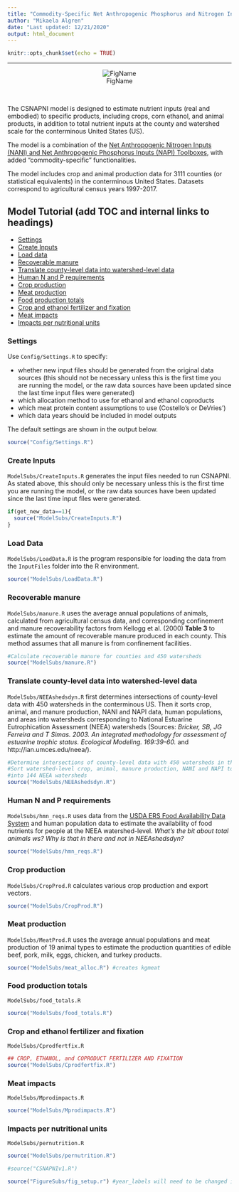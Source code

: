 ```yaml
---
title: "Commodity-Specific Net Anthropogenic Phosphorus and Nitrogen Inputs (CSNAPNI)"
author: "Mikaela Algren"
date: "Last updated: 12/21/2020"
output: html_document
---
```


```r
knitr::opts_chunk$set(echo = TRUE)
```
***
<center>
![FigName](CSNAPNI_fig.png)
</center>
<br>

The CSNAPNI model is designed to estimate nutrient inputs (real and embodied) to specific products, including crops, corn ethanol, and animal products, in addition to total nutrient inputs at the county and watershed scale for the conterminous United States (US). 

The model is a combination of the [Net Anthropogenic Nitrogen Inputs (NANI) and Net Anthropogenic Phosphorus Inputs (NAPI) Toolboxes](http://www.eeb.cornell.edu/biogeo/nanc/nani/nani.htm), with added "commodity-specific" functionalities.

The model includes crop and animal production data for 3111 counties (or statistical equivalents) in the conterminous United States. Datasets correspond to agricultural census years 1997-2017.

## Model Tutorial (add TOC and internal links to headings)

* [Settings](#settings)
* [Create Inputs](#createinputs)
* [Load data](#load)
* [Recoverable manure](#manure)
* [Translate county-level data into watershed-level data](#cnty-ws)
* [Human N and P requirements](#hmnNP)
* [Crop production](#cropprod)
* [Meat production](#meatprod)
* [Food production totals](#foodprod)
* [Crop and ethanol fertilizer and fixation](#Cfertfix)
* [Meat impacts](#Mimpacts)
* [Impacts per nutritional units](#pernutrition)

### Settings {#settings}
Use `Config/Settings.R` to specify:

* whether new input files should be generated from the original data sources (this should not be necessary unless this is the first time you are running the model, or the raw data sources have been updated since the last time input files were generated)
* which allocation method to use for ethanol and ethanol coproducts
* which meat protein content assumptions to use (Costello's or DeVries')
* which data years should be included in model outputs

The default settings are shown in the output below.
```r
source("Config/Settings.R")
```

### Create Inputs {#createinputs}
`ModelSubs/CreateInputs.R` generates the input files needed to run CSNAPNI. As stated above, this should only be necessary unless this is the first time you are running the model, or the raw data sources have been updated since the last time input files were generated.
```r
if(get_new_data==1){
  source("ModelSubs/CreateInputs.R")
}
```

### Load Data {#load}
`ModelSubs/LoadData.R` is the program responsible for loading the data from the `InputFiles` folder into the R environment.
```r
source("ModelSubs/LoadData.R")
```

### Recoverable manure {#manure}
`ModelSubs/manure.R` uses the average annual populations of animals, calculated from agricultural census data, and corresponding confinement and manure recoverability factors from Kellogg et al. (2000) **Table 3** to estimate the amount of recoverable manure produced in each county. This method assumes that all manure is from confinement facilities.
```r
#Calculate recoverable manure for counties and 450 watersheds
source("ModelSubs/manure.R")
```

### Translate county-level data into watershed-level data {#cnty-ws}
`ModelSubs/NEEAshedsdyn.R` first determines intersections of county-level data with 450 watersheds in the conterminous US. Then it sorts crop, animal, and manure production, NANI and NAPI data, human populations, and areas into watersheds corresponding to National Estuarine Eutrophication Assessment (NEEA) watersheds (Sources: *Bricker, SB, JG Ferreira and T Simas. 2003. An integrated methodology for assessment of estuarine trophic status. Ecological Modeling. 169:39-60.* and http://ian.umces.edu/neea/).
```r
#Determine intersections of county-level data with 450 watersheds in the conterminous US
#Sort watershed-level crop, animal, manure production, NANI and NAPI toolbox, human population, and area datasets 
#into 144 NEEA watersheds
source("ModelSubs/NEEAshedsdyn.R")
```

### Human N and P requirements {#hmnNP}
`ModelSubs/hmn_reqs.R` uses data from the [USDA ERS Food Availability Data System](https://www.ers.usda.gov/data-products/food-availability-per-capita-data-system/) and human population data to estimate the availability of food nutrients for people at the NEEA watershed-level.
  *What's the bit about total animals ws? Why is that in there and not in NEEAshedsdyn?*
```r
source("ModelSubs/hmn_reqs.R")
```

### Crop production {#cropprod}
`ModelSubs/CropProd.R` calculates various crop production and export vectors.
```r
source("ModelSubs/CropProd.R")
```

### Meat production {#meatprod}
`ModelSubs/MeatProd.R` uses the average annual populations and meat production of 19 animal types to estimate the production quantities of edible beef, pork, milk, eggs, chicken, and turkey products. 
```r
source("ModelSubs/meat_alloc.R") #creates kgmeat
```

### Food production totals {#foodprod}
`ModelSubs/food_totals.R` 
```r
source("ModelSubs/food_totals.R")
```

### Crop and ethanol fertilizer and fixation {#Cfertfix}
`ModelSubs/Cprodfertfix.R` 
```r
## CROP, ETHANOL, and COPRODUCT FERTILIZER AND FIXATION
source("ModelSubs/Cprodfertfix.R")
```

### Meat impacts {#Mimpacts}
`ModelSubs/Mprodimpacts.R`
```r
source("ModelSubs/Mprodimpacts.R")
```

### Impacts per nutritional units {#pernutrition}
`ModelSubs/pernutrition.R`
```r
source("ModelSubs/pernutrition.R")
```






```r
#source("CSNAPNIv1.R")
```


```r
source("FigureSubs/fig_setup.r") #year_labels will need to be changed if there is a change in the years offered
```

<!-- ## Results -->
<!-- ### 1. NANI -->
<!-- ```{r NANItotals_plot,echo=FALSE,fig.width=15,fig.height=8,fig.cap="\\label{fig:Rn`}***Figure 1.1: Net Anthropogenic Nitrogen Input (NANI) totals for the US.** Results shown are from the commodity-specific NANI (CSNANI) (a) and the Visual Basic NANI Toolbox (b). One of the clearest differences between the two models is fertilizer for food input estimations. CSNANI estimates these using crop-specific national average fertilizer application rates for 16 commodity food crops, and the VB NANI uses USGS fertilizer sales data.*"} -->
<!-- positives1 <- negatives1 <- NANIBtot_US -->
<!-- positives1[positives1<0] <- 0 -->
<!-- negatives1[negatives1>0] <- 0 -->
<!-- positives2 <- negatives2 <- NANIorigtot_US -->
<!-- positives2[positives2<0] <- 0 -->
<!-- negatives2[negatives2>0] <- 0 -->
<!-- myrange <- c(min(c(colSums(negatives1),colSums(negatives2)))-1,max(c(colSums(positives1),colSums(positives2)))+1) -->

<!-- par(mai=c(1, 3.6, 1, 0.4), xpd=TRUE, mfrow=c(1,2)) -->
<!-- barplot(positives1, -->
<!--         main="a) CSNANI",  -->
<!--         ylab="N (10^9 kg)",  -->
<!--         col=NANI_colors, -->
<!--         axes=FALSE, -->
<!--         names.arg = year_labels, -->
<!--         cex.lab=1.5, cex.axis=1.5, cex.main=1.5, -->
<!--         ylim=myrange, bty='L', width = 1, space = 0.5) -->
<!-- barplot(negatives1,add=TRUE,ylim=rev(myrange),col=NANI_colors, width = 1, space = 0.5) -->
<!-- axis(2) -->
<!-- box() -->
<!-- legend("topright", inset=c(1.3,0), legend=c("atmospheric deposition","biological fixation","fertilizer for food","net food and feed imports","non-ag fertilizer","non-food fertilizer"), fill=NANI_colors) -->

<!-- par(mai=c(1, 1, 1, 3), xpd=TRUE) -->
<!-- myrange <- c(min(c(colSums(negatives1),colSums(negatives2)))-1,max(c(colSums(positives1),colSums(positives2)))+1) -->
<!-- barplot(positives2, -->
<!--         main="b) VB NANI Toolbox",  -->
<!--         ylab="N (10^9 kg)",  -->
<!--         col=NANI_colors, -->
<!--         axes=FALSE, -->
<!--         names.arg = year_labels, -->
<!--         cex.lab=1.5, cex.axis=1.5, cex.main=1.5, -->
<!--         ylim=myrange, bty='L', width = 1, space = 0.5) -->
<!-- barplot(negatives2,add=TRUE,ylim=rev(myrange),col=NANI_colors, width = 1, space = 0.5) -->
<!-- axis(2) -->
<!-- box() -->
<!-- ``` -->
<!-- <br> -->
<!-- <br> -->
<!-- <br> -->
<!-- ```{r NANI_wsspec_plot,echo=FALSE,fig.width=11,fig.height=8,fig.cap="\\label{fig:Rn`}***Figure 1.2: Watershed specific NANI totals** Using new NANI.*"} -->
<!-- for(n in 1:nyrs){ -->
<!--   NANI_wsspec[,n] = colSums(NANIBtot[ws,,n])/(10^9) -->
<!-- } -->
<!-- positives <- negatives <- NANI_wsspec -->
<!-- positives[positives<0] <- 0 -->
<!-- negatives[negatives>0] <- 0 -->
<!-- myrange <- c(min(colSums(negatives))-1,max(colSums(positives))+1) -->
<!-- par(mai=c(1, 1, 1, 4), xpd=TRUE) -->
<!-- barplot(positives, -->
<!--       main="NANI for selected watersheds",  -->
<!--       ylab="N (10^9 kg)",  -->
<!--       col=NANI_colors, -->
<!--       axes=FALSE, -->
<!--       names.arg = year_labels, -->
<!--       cex.lab=1.5, cex.axis=1.5, cex.main=1.5, -->
<!--       ylim=myrange, bty='L', width = 1, space = 0.5) -->
<!-- barplot(negatives,add=TRUE,ylim=rev(myrange),col=NANI_colors, width = 1, space = 0.5) -->
<!-- axis(2) -->
<!-- box() -->
<!-- legend("topright", inset=c(-0.42,0), legend=c("atmospheric deposition","biological fixation","agricultural fertilizer","net food and feed imports","domestic fertilizer","non-food fertilizer"), fill=NANI_colors) -->
<!-- ``` -->
<!-- <br> -->
<!-- <br> -->
<!-- <br> -->
<!-- ```{r fertandfixN_plot,echo=FALSE,fig.width=15,fig.height=8,fig.cap="\\label{fig:Rn`}***Figure 1.3: Total commodity-disaggregated fertilizer (a) and fixation (b) inputs for selected watersheds.***"} -->
<!-- par(mai=c(1, 3.6, 1, 0.4), xpd=TRUE,mfrow=c(1,2)) -->
<!-- barplot(t(total_commoddisag_fertN), -->
<!--         main="a) fertilizer N",  -->
<!--         ylab="N (10^9 kg)",  -->
<!--         col=crop_colors, -->
<!--         axes=FALSE, -->
<!--         names.arg = year_labels, -->
<!--         cex.lab=1.5, cex.axis=2, cex.main=2, cex.names = 1, -->
<!--         ylim=c(0,9), bty='L', width = 1, space = 0.5) -->
<!-- axis(2,cex.axis=1.5) -->
<!-- box() -->
<!-- legend("topright", inset=c(1.4,0), legend=c(crop_labels,"ethanol"),  fill=crop_colors) -->

<!-- par(mai=c(1, 1, 1, 3), xpd=TRUE) -->
<!-- barplot(total_commoddisag_fixN, -->
<!--         main="b) fixation N",  -->
<!--         ylab="N (10^9 kg)",  -->
<!--         col=crop_colors, -->
<!--         axes=FALSE, -->
<!--         names.arg = year_labels, -->
<!--         cex.lab=1.5, cex.axis=2, cex.main=2, cex.names = 1, -->
<!--         ylim=c(0,9), bty='L', width = 1, space = 0.5) -->
<!-- axis(2,cex.axis=1.5) -->
<!-- box() -->
<!-- ``` -->
<!-- <br> -->
<!-- <br> -->
<!-- <br> -->
<!-- ```{r etohNperL_plot,echo=FALSE,fig.width=11,fig.height=8,fig.cap="\\label{fig:Rn`}***Figure 1.4: Fertilizer N inputs per liter of ethanol fuel from 1987-2012.** This estimate excludes N inputs allocated to ethanol coproducts. Decreasing N inputs per liter from 1997-2007 are driven by improved corn to ethanol conversion efficiency and reduced N inputs per mass of corn. The increase in 2012 resulted from drought conditions and reduced corn yield.*"} -->
<!-- par(mai=c(1, 1, 1, 1), xpd=TRUE) -->
<!-- barplot(unitfertNetoh*10^3, -->
<!--         main="Fertilizer N inputs per liter of ethanol fuel",  -->
<!--         ylab="g N / L ethanol",  -->
<!--         col=crop_colors[20], -->
<!--         axes=FALSE, -->
<!--         names.arg = year_labels, -->
<!--         cex.lab=1.5, cex.axis=1.5, cex.main=1.5, -->
<!--         ylim=c(0,40), bty='L', width = 1, space = 0.5) -->
<!-- axis(2) -->
<!-- box() -->
<!-- ``` -->
<!-- ```{r echo=FALSE, results = 'asis'} -->
<!-- library(knitr) -->
<!-- unitfertNetoh_df = data.frame(unitfertNetoh*10^3) -->
<!-- rownames(unitfertNetoh_df) = year_labels -->
<!-- kable(unitfertNetoh_df, caption = "Figure 1.4: Fertilizer N inputs per liter of ethanol fuel from 1987-2012. This estimate excludes N inputs allocated to ethanol coproducts. Decreasing N inputs per liter from 1997-2007 are driven by improved corn to ethanol conversion efficiency and reduced N inputs per mass of corn. The increase in 2012 resulted from drought conditions and reduced corn yield.") -->
<!-- ``` -->
<!-- <br> -->
<!-- <br> -->
<!-- <br> -->
<!-- ```{r meatNperprot_plot,echo=FALSE,fig.width=20,fig.height=15,fig.cap="\\label{fig:Rn`}**Figure 1.5: Fertilizer and Fixation N inputs to animal feeds per kg protein in animal food products from 1997-2012.** Other grains are CGF, CGM, wheat, barley, sorghum, and rye. CGF, CGM, and DGS stand for corn gluten feed, corn gluten meal, and distiller’s grains and solubles, respectively."} -->
<!-- year_range = 1:5 -->
<!-- par(mai=c(0.5, 4, 0.5, 0.25), xpd=TRUE, mfrow=c(3,2)) -->
<!-- meat_type=1 #beef -->
<!-- major_feeds_for_beef=c(10:11,13:14,12,1:2,19) #reordered to keep grains and forage together -->
<!-- minor_feeds_for_beef=c(3:9,15:18) -->
<!-- Nimpacts_major_feeds=fertNperMprot[meat_type,major_feeds_for_beef,year_range]+fixNperMprot[meat_type,major_feeds_for_beef,year_range] -->
<!-- Nimpacts_minor_feeds=colSums(fertNperMprot[meat_type,minor_feeds_for_beef,year_range])+colSums(fixNperMprot[meat_type,minor_feeds_for_beef,year_range]) #this combines the minor feeds into a single category -->
<!-- barplot(rbind(Nimpacts_major_feeds,Nimpacts_minor_feeds), #N requirements of meat products over time -->
<!--         main="a) beef",  -->
<!--         ylab="kg N input / kg protein",  -->
<!--         col=c(crop_colors[major_feeds_for_beef],"white"), -->
<!--         axes=FALSE, -->
<!--         names.arg = year_labels, -->
<!--         cex.lab=2, cex.axis=3, cex.main=3, cex.names = 2, -->
<!--         ylim=c(0,1.8), bty='L', width = 1, space = 0.5) -->
<!-- axis(2,cex.axis=1.5) -->
<!-- box() -->
<!-- legend(cex=2.1,"topright", inset=c(1.18,0), legend=c(crop_labels[major_feeds_for_beef],"other grains"),  fill=c(crop_colors[major_feeds_for_beef],"white")) -->
<!-- #Other grains = CGF, CGM, Wheat, Barley, Sorghum, Rye -->

<!-- par(mai=c(0.5, 0.75, 0.5, 3.6)) -->
<!-- meat_type=3 #pork -->
<!-- major_feeds_for_beef=c(10:11,13:14,12,1:2,19) #reordered to keep grains and forage together -->
<!-- minor_feeds_for_beef=c(3:9,15:18) -->
<!-- Nimpacts_major_feeds=fertNperMprot[meat_type,major_feeds_for_beef,year_range]+fixNperMprot[meat_type,major_feeds_for_beef,year_range] -->
<!-- Nimpacts_minor_feeds=colSums(fertNperMprot[meat_type,minor_feeds_for_beef,year_range])+colSums(fixNperMprot[meat_type,minor_feeds_for_beef,year_range]) #this combines the minor feeds into a single category -->
<!-- barplot(rbind(Nimpacts_major_feeds,Nimpacts_minor_feeds), #N requirements of meat products over time -->
<!--         main="b) pork",  -->
<!--         ylab="kg N input / kg protein",  -->
<!--         col=c(crop_colors[major_feeds_for_beef],"white"), -->
<!--         axes=FALSE, -->
<!--         names.arg = year_labels, -->
<!--         cex.lab=2, cex.axis=3, cex.main=3, cex.names = 2, -->
<!--         ylim=c(0,1.8), bty='L', width = 1, space = 0.5) -->
<!-- axis(2,cex.axis=1.5) -->
<!-- box() -->

<!-- par(mai=c(0.5, 4, 0.5, 0.25)) -->
<!-- meat_type=2 #milk -->
<!-- major_feeds_for_beef=c(10:11,13:14,12,1:2,19) #reordered to keep grains and forage together -->
<!-- minor_feeds_for_beef=c(3:9,15:18) -->
<!-- Nimpacts_major_feeds=fertNperMprot[meat_type,major_feeds_for_beef,year_range]+fixNperMprot[meat_type,major_feeds_for_beef,year_range] -->
<!-- Nimpacts_minor_feeds=colSums(fertNperMprot[meat_type,minor_feeds_for_beef,year_range])+colSums(fixNperMprot[meat_type,minor_feeds_for_beef,year_range]) #this combines the minor feeds into a single category -->
<!-- barplot(rbind(Nimpacts_major_feeds,Nimpacts_minor_feeds), #N requirements of meat products over time -->
<!--         main="c) milk",  -->
<!--         ylab="kg N input / kg protein",  -->
<!--         col=c(crop_colors[major_feeds_for_beef],"white"), -->
<!--         axes=FALSE, -->
<!--         names.arg = year_labels, -->
<!--         cex.lab=2, cex.axis=3, cex.main=3, cex.names = 2, -->
<!--         ylim=c(0,1.8), bty='L', width = 1, space = 0.5) -->
<!-- axis(2,cex.axis=1.5) -->
<!-- box() -->

<!-- par(mai=c(0.5, 0.75, 0.5, 3.6)) -->
<!-- meat_type=6 #eggs -->
<!-- major_feeds_for_beef=c(10:11,13:14,12,1:2,19) #reordered to keep grains and forage together -->
<!-- minor_feeds_for_beef=c(3:9,15:18) -->
<!-- Nimpacts_major_feeds=fertNperMprot[meat_type,major_feeds_for_beef,year_range]+fixNperMprot[meat_type,major_feeds_for_beef,year_range] -->
<!-- Nimpacts_minor_feeds=colSums(fertNperMprot[meat_type,minor_feeds_for_beef,year_range])+colSums(fixNperMprot[meat_type,minor_feeds_for_beef,year_range]) #this combines the minor feeds into a single category -->
<!-- barplot(rbind(Nimpacts_major_feeds,Nimpacts_minor_feeds), #N requirements of meat products over time -->
<!--         main="d) eggs",  -->
<!--         ylab="kg N input / kg protein",  -->
<!--         col=c(crop_colors[major_feeds_for_beef],"white"), -->
<!--         axes=FALSE, -->
<!--         names.arg = year_labels, -->
<!--         cex.lab=2, cex.axis=3, cex.main=3, cex.names = 2, -->
<!--         ylim=c(0,1.8), bty='L', width = 1, space = 0.5) -->
<!-- axis(2,cex.axis=1.5) -->
<!-- box() -->

<!-- par(mai=c(0.5, 4, 0.5, 0.25)) -->
<!-- meat_type=7 #chicken -->
<!-- major_feeds_for_beef=c(10:11,13:14,12,1:2,19) #reordered to keep grains and forage together -->
<!-- minor_feeds_for_beef=c(3:9,15:18) -->
<!-- Nimpacts_major_feeds=fertNperMprot[meat_type,major_feeds_for_beef,year_range]+fixNperMprot[meat_type,major_feeds_for_beef,year_range] -->
<!-- Nimpacts_minor_feeds=colSums(fertNperMprot[meat_type,minor_feeds_for_beef,year_range])+colSums(fixNperMprot[meat_type,minor_feeds_for_beef,year_range]) #this combines the minor feeds into a single category -->
<!-- barplot(rbind(Nimpacts_major_feeds,Nimpacts_minor_feeds), #N requirements of meat products over time -->
<!--         main="e) chicken",  -->
<!--         ylab="kg N input / kg protein",  -->
<!--         col=c(crop_colors[major_feeds_for_beef],"white"), -->
<!--         axes=FALSE, -->
<!--         names.arg = year_labels, -->
<!--         cex.lab=2, cex.axis=3, cex.main=3, cex.names = 2, -->
<!--         ylim=c(0,1.8), bty='L', width = 1, space = 0.5) -->
<!-- axis(2,cex.axis=1.5) -->
<!-- box() -->

<!-- par(mai=c(0.5, 0.75, 0.5, 3.6)) -->
<!-- meat_type=8 #turkey -->
<!-- major_feeds_for_beef=c(10:11,13:14,12,1:2,19) #reordered to keep grains and forage together -->
<!-- minor_feeds_for_beef=c(3:9,15:18) -->
<!-- Nimpacts_major_feeds=fertNperMprot[meat_type,major_feeds_for_beef,year_range]+fixNperMprot[meat_type,major_feeds_for_beef,year_range] -->
<!-- Nimpacts_minor_feeds=colSums(fertNperMprot[meat_type,minor_feeds_for_beef,year_range])+colSums(fixNperMprot[meat_type,minor_feeds_for_beef,year_range]) #this combines the minor feeds into a single category -->
<!-- barplot(rbind(Nimpacts_major_feeds,Nimpacts_minor_feeds), #N requirements of meat products over time -->
<!--         main="f) turkey",  -->
<!--         ylab="kg N input / kg protein",  -->
<!--         col=c(crop_colors[major_feeds_for_beef],"white"), -->
<!--         axes=FALSE, -->
<!--         names.arg = year_labels, -->
<!--         cex.lab=2, cex.axis=3, cex.main=3, cex.names = 2, -->
<!--         ylim=c(0,1.8), bty='L', width = 1, space = 0.5) -->
<!-- axis(2,cex.axis=1.5) -->
<!-- box() -->
<!-- ``` -->
<!-- <br> -->
<!-- <br> -->
<!-- <br> -->

<!-- ### 2. NAPI -->
<!-- ```{r NAPItotals_plot,echo=FALSE,fig.width=15,fig.height=8,fig.cap="\\label{fig:Rn`}***Figure 2.1: Net Anthropogenic Phosphorus Input (NAPI) totals for the US.** Results shown are from the commodity-specific NAPI (CSNAPI) (a) and the Visual Basic NAPI Toolbox (b). One of the clearest differences between the two models is fertilizer for food input estimations. CSNAPI estimates these using crop-specific national average fertilizer application rates for 16 commodity food crops, and the VB NAPI uses USGS fertilizer sales data.*"} -->
<!-- positives1 <- negatives1 <- NAPIBtot_US -->
<!-- positives1[positives1<0] <- 0 -->
<!-- negatives1[negatives1>0] <- 0 -->
<!-- positives2 <- negatives2 <- NAPIorigtot_US -->
<!-- positives2[positives2<0] <- 0 -->
<!-- negatives2[negatives2>0] <- 0 -->
<!-- myrange <- c(min(c(colSums(negatives1),colSums(negatives2))),max(c(colSums(positives1),colSums(positives2)))+0.5) -->

<!-- par(mai=c(1, 3.6, 1, 0.4), xpd=TRUE, mfrow=c(1,2)) -->
<!-- barplot(positives1, -->
<!--         main="a) CSNAPI",  -->
<!--         ylab="P (10^9 kg)",  -->
<!--         col=NAPI_colors, -->
<!--         axes=FALSE, -->
<!--         names.arg = year_labels, -->
<!--         cex.lab=1.5, cex.axis=1.5, cex.main=1.5, -->
<!--         ylim=myrange, bty='L', width = 1, space = 0.5) -->
<!-- barplot(negatives1,add=TRUE,ylim=rev(myrange),col=NAPI_colors, width = 1, space = 0.5) -->
<!-- axis(2) -->
<!-- box() -->
<!-- legend("topright", inset=c(1.3,0), legend=c("fertilizer for food","net food and feed imports","non-ag fertilizer","non-food fertilizer","detergent","animal diet supplements"),  fill=NAPI_colors) -->

<!-- par(mai=c(1, 1, 1, 3), xpd=TRUE) -->
<!-- barplot(positives2, -->
<!--         main="VB NAPI Toolbox",  -->
<!--         ylab="P (10^9 kg)",  -->
<!--         col=NAPI_colors, -->
<!--         axes=FALSE, -->
<!--         names.arg = year_labels, -->
<!--         cex.lab=1.5, cex.axis=1.5, cex.main=1.5, -->
<!--         ylim=myrange, bty='L', width = 1, space = 0.5) -->
<!-- barplot(negatives2,add=TRUE,ylim=rev(myrange),col=NAPI_colors, width = 1, space = 0.5) -->
<!-- axis(2) -->
<!-- box() -->
<!-- ``` -->
<!-- <br> -->
<!-- <br> -->
<!-- <br> -->
<!-- ```{r fertP_plot,echo=FALSE,fig.width=11,fig.height=8,fig.cap="\\label{fig:Rn`}***Figure 2.2: Total commodity-disagreggated fertilizer inputs for selected watersheds.***"} -->
<!-- par(mai=c(1, 1, 1, 4), xpd=TRUE) -->
<!-- barplot(t(total_commoddisag_fertP), -->
<!--         main="Fertilizer P: Total commodity-disaggregated inputs",  -->
<!--         ylab="P (10^9 kg)",  -->
<!--         col=crop_colors, -->
<!--         axes=FALSE, -->
<!--         names.arg = year_labels, -->
<!--         cex.lab=1.5, cex.axis=1.5, cex.main=1.5, -->
<!--         ylim=c(0,2), bty='L', width = 1, space = 0.5) -->
<!-- axis(2) -->
<!-- box() -->
<!-- legend("topright", inset=c(-0.37,0), legend=c(crop_labels,"Ethanol"),  fill=crop_colors) -->
<!-- ``` -->
<!-- <br> -->
<!-- <br> -->
<!-- <br> -->
<!-- ```{r etohPperL_plot,echo=FALSE,fig.width=11,fig.height=8,fig.cap="\\label{fig:Rn`}***Figure 2.3: Fertilizer P inputs per liter of ethanol fuel from 1987-2012.** This estimate excludes P inputs allocated to ethanol coproducts.*"} -->
<!-- par(mai=c(1, 1, 1, 1), xpd=TRUE) -->
<!-- barplot(unitfertPetoh*10^3, -->
<!--         main="Fertilizer P inputs per liter of ethanol fuel",  -->
<!--         ylab="g P / L ethanol",  -->
<!--         col=crop_colors[20], -->
<!--         axes=FALSE, -->
<!--         names.arg = year_labels, -->
<!--         cex.lab=1.5, cex.axis=1.5, cex.main=1.5, -->
<!--         ylim=c(0,7), bty='L', width = 1, space = 0.5) -->
<!-- axis(2) -->
<!-- box() -->
<!-- ``` -->
<!-- <br> -->
<!-- <br> -->
<!-- <br> -->
<!-- ```{r meatPperprot_plot,echo=FALSE,fig.width=20,fig.height=20,fig.cap="\\label{fig:Rn`}**Figure 2.4: Fertilizer and mineral P inputs to animal feeds per kg protein in animal food products from 1997-2012.** Other grains are CGF, CGM, wheat, barley, sorghum, and rye. CGF, CGM, and DGS stand for corn gluten feed, corn gluten meal, and distiller’s grains and solubles, respectively."} -->
<!-- y_max = 0.38 -->
<!-- P_supp_color = "#ADCCF6" #light blue -->
<!-- year_range = 1:5 -->
<!-- major_feeds_for_beef=c(10:11,13:14,12,1:2,19) #reordered to keep grains and forage together -->
<!-- minor_feeds_for_beef=c(3:9,15:18) -->

<!-- par(mai=c(0.5, 5, 0.5, 0.25), xpd=TRUE, mfrow=c(3,2)) -->
<!-- meat_type=1 #beef -->
<!-- Pimpacts_major_feeds=fertPperMprot[meat_type,major_feeds_for_beef,year_range] -->
<!-- Pimpacts_minor_feeds=colSums(fertPperMprot[meat_type,minor_feeds_for_beef,year_range]) #this combines the minor feeds into a single category -->
<!-- Psupp = Psupp_perprot[meat_type,year_range] -->
<!-- beefPinputstotal = colSums(rbind(Pimpacts_major_feeds,Pimpacts_minor_feeds,Psupp)) -->
<!-- barplot(rbind(Pimpacts_major_feeds,Pimpacts_minor_feeds,Psupp), #N requirements of meat products over time -->
<!--         main="a) beef",  -->
<!--         ylab="kg P input / kg protein",  -->
<!--         col=c(crop_colors[major_feeds_for_beef],"white",P_supp_color), -->
<!--         axes=FALSE, -->
<!--         names.arg = year_labels[year_range], -->
<!--         cex.lab=2, cex.axis=3, cex.main=3, cex.names = 2, -->
<!--         ylim=c(0,y_max), bty='L', width = 1, space = 0.5) -->
<!-- axis(2,cex.axis=1.5) -->
<!-- box() -->
<!-- legend(cex=2.1,"topright", inset=c(1.18,0), legend=c(crop_labels[major_feeds_for_beef], "other grains","diet supplements"),  fill=c(crop_colors[major_feeds_for_beef],"white",P_supp_color)) -->
<!-- #Other grains = CGF, CGM, Wheat, Barley, Sorghum, Rye -->

<!-- par(mai=c(0.5, 0.75, 0.5, 4.6)) -->
<!-- meat_type=3 #pork -->
<!-- Pimpacts_major_feeds=fertPperMprot[meat_type,major_feeds_for_beef,year_range] -->
<!-- Pimpacts_minor_feeds=colSums(fertPperMprot[meat_type,minor_feeds_for_beef,year_range]) #this combines the minor feeds into a single category -->
<!-- Psupp = Psupp_perprot[meat_type,year_range] -->
<!-- porkPinputstotal = colSums(rbind(Pimpacts_major_feeds,Pimpacts_minor_feeds,Psupp)) -->
<!-- barplot(rbind(Pimpacts_major_feeds,Pimpacts_minor_feeds,Psupp), #N requirements of meat products over time -->
<!--         main="b) pork",  -->
<!--         ylab="kg P input / kg protein",  -->
<!--         col=c(crop_colors[major_feeds_for_beef],"white",P_supp_color), -->
<!--         axes=FALSE, -->
<!--         names.arg = year_labels[year_range], -->
<!--         cex.lab=2, cex.axis=3, cex.main=3, cex.names = 2, -->
<!--         ylim=c(0,y_max), bty='L', width = 1, space = 0.5) -->
<!-- axis(2,cex.axis=1.5) -->
<!-- box() -->

<!-- par(mai=c(0.5, 5, 0.5, 0.25)) -->
<!-- meat_type=2 #milk -->
<!-- major_feeds_for_beef=c(10:11,13:14,12,1:2,19) #reordered to keep grains and forage together -->
<!-- minor_feeds_for_beef=c(3:9,15:18) -->
<!-- Pimpacts_major_feeds=fertPperMprot[meat_type,major_feeds_for_beef,year_range] -->
<!-- Pimpacts_minor_feeds=colSums(fertPperMprot[meat_type,minor_feeds_for_beef,year_range]) #this combines the minor feeds into a single category -->
<!-- Psupp = Psupp_perprot[meat_type,year_range] -->
<!-- milkPinputstotal = colSums(rbind(Pimpacts_major_feeds,Pimpacts_minor_feeds,Psupp)) -->
<!-- barplot(rbind(Pimpacts_major_feeds,Pimpacts_minor_feeds,Psupp), #N requirements of meat products over time -->
<!--         main="c) milk",  -->
<!--         ylab="kg P input / kg protein",  -->
<!--         col=c(crop_colors[major_feeds_for_beef],"white",P_supp_color), -->
<!--         axes=FALSE, -->
<!--         names.arg = year_labels[year_range], -->
<!--         cex.lab=2, cex.axis=3, cex.main=3, cex.names = 2, -->
<!--         ylim=c(0,y_max), bty='L', width = 1, space = 0.5) -->
<!-- axis(2,cex.axis=1.5) -->
<!-- box() -->

<!-- par(mai=c(0.5, 0.75, 0.5, 4.6)) -->
<!-- meat_type=6 #eggs -->
<!-- major_feeds_for_beef=c(10:11,13:14,12,1:2,19) #reordered to keep grains and forage together -->
<!-- minor_feeds_for_beef=c(3:9,15:18) -->
<!-- Pimpacts_major_feeds=fertPperMprot[meat_type,major_feeds_for_beef,year_range] -->
<!-- Pimpacts_minor_feeds=colSums(fertPperMprot[meat_type,minor_feeds_for_beef,year_range]) #this combines the minor feeds into a single category -->
<!-- Psupp = Psupp_perprot[meat_type,year_range] -->
<!-- eggsPinputstotal = colSums(rbind(Pimpacts_major_feeds,Pimpacts_minor_feeds,Psupp)) -->
<!-- barplot(rbind(Pimpacts_major_feeds,Pimpacts_minor_feeds,Psupp), #N requirements of meat products over time -->
<!--         main="d) eggs",  -->
<!--         ylab="kg P input / kg protein",  -->
<!--         col=c(crop_colors[major_feeds_for_beef],"white",P_supp_color), -->
<!--         axes=FALSE, -->
<!--         names.arg = year_labels[year_range], -->
<!--         cex.lab=2, cex.axis=3, cex.main=3, cex.names = 2, -->
<!--         ylim=c(0,y_max), bty='L', width = 1, space = 0.5) -->
<!-- axis(2,cex.axis=1.5) -->
<!-- box() -->

<!-- par(mai=c(0.5, 5, 0.5, 0.25)) -->
<!-- meat_type=7 #chicken -->
<!-- major_feeds_for_beef=c(10:11,13:14,12,1:2,19) #reordered to keep grains and forage together -->
<!-- minor_feeds_for_beef=c(3:9,15:18) -->
<!-- Pimpacts_major_feeds=fertPperMprot[meat_type,major_feeds_for_beef,year_range] -->
<!-- Pimpacts_minor_feeds=colSums(fertPperMprot[meat_type,minor_feeds_for_beef,year_range]) #this combines the minor feeds into a single category -->
<!-- Psupp = Psupp_perprot[meat_type,year_range] -->
<!-- chickenPinputstotal = colSums(rbind(Pimpacts_major_feeds,Pimpacts_minor_feeds,Psupp)) -->
<!-- barplot(rbind(Pimpacts_major_feeds,Pimpacts_minor_feeds,Psupp), #N requirements of meat products over time -->
<!--         main="e) chicken",  -->
<!--         ylab="kg P input / kg protein",  -->
<!--         col=c(crop_colors[major_feeds_for_beef],"white",P_supp_color), -->
<!--         axes=FALSE, -->
<!--         names.arg = year_labels[year_range], -->
<!--         cex.lab=2, cex.axis=3, cex.main=3, cex.names = 2, -->
<!--         ylim=c(0,y_max), bty='L', width = 1, space = 0.5) -->
<!-- axis(2,cex.axis=1.5) -->
<!-- box() -->

<!-- par(mai=c(0.5, 0.75, 0.5, 4.6)) -->
<!-- meat_type=8 #turkey -->
<!-- major_feeds_for_beef=c(10:11,13:14,12,1:2,19) #reordered to keep grains and forage together -->
<!-- minor_feeds_for_beef=c(3:9,15:18) -->
<!-- Pimpacts_major_feeds=fertPperMprot[meat_type,major_feeds_for_beef,year_range] -->
<!-- Pimpacts_minor_feeds=colSums(fertPperMprot[meat_type,minor_feeds_for_beef,year_range]) #this combines the minor feeds into a single category -->
<!-- Psupp = Psupp_perprot[meat_type,year_range] -->
<!-- turkeyPinputstotal = colSums(rbind(Pimpacts_major_feeds,Pimpacts_minor_feeds,Psupp)) -->
<!-- barplot(rbind(Pimpacts_major_feeds,Pimpacts_minor_feeds,Psupp), #N requirements of meat products over time -->
<!--         main="f) turkey",  -->
<!--         ylab="kg P input / kg protein",  -->
<!--         col=c(crop_colors[major_feeds_for_beef],"white",P_supp_color), -->
<!--         axes=FALSE, -->
<!--         names.arg = year_labels[year_range], -->
<!--         cex.lab=2, cex.axis=3, cex.main=3, cex.names = 2, -->
<!--         ylim=c(0,y_max), bty='L', width = 1, space = 0.5) -->
<!-- axis(2,cex.axis=1.5) -->
<!-- box() -->
<!-- ``` -->

<!-- ```{r meatPperkcal_plot,echo=FALSE,fig.width=20,fig.height=20,fig.cap="\\label{fig:Rn`}**Figure 2.4: Fertilizer and mineral P inputs to animal feeds per kcal in animal food products from 1997-2012.** Other grains are CGF, CGM, wheat, barley, sorghum, and rye. CGF, CGM, and DGS stand for corn gluten feed, corn gluten meal, and distiller’s grains and solubles, respectively."} -->
<!-- y_max = .028 -->
<!-- P_supp_color = "#ADCCF6" #light blue -->
<!-- year_range = 1:5 -->
<!-- major_feeds_for_beef=c(10:11,13:14,12,1:2,19) #reordered to keep grains and forage together -->
<!-- minor_feeds_for_beef=c(3:9,15:18) -->

<!-- par(mai=c(0.5, 5, 0.5, 0.25), xpd=TRUE, mfrow=c(3,2)) -->
<!-- meat_type=1 #beef -->
<!-- Pimpacts_major_feeds=fertPperMkcal[meat_type,major_feeds_for_beef,year_range] -->
<!-- Pimpacts_minor_feeds=colSums(fertPperMkcal[meat_type,minor_feeds_for_beef,year_range]) #this combines the minor feeds into a single category -->
<!-- Psupp = Psupp_perkcal[meat_type,year_range] -->
<!-- beefPinputstotal = colSums(rbind(Pimpacts_major_feeds,Pimpacts_minor_feeds,Psupp)) -->
<!-- barplot(rbind(Pimpacts_major_feeds,Pimpacts_minor_feeds,Psupp)*10^3, -->
<!--         main="a) beef",  -->
<!--         ylab="g P input / kcal",  -->
<!--         col=c(crop_colors[major_feeds_for_beef],"white",P_supp_color), -->
<!--         axes=FALSE, -->
<!--         names.arg = year_labels[year_range], -->
<!--         cex.lab=2, cex.axis=3, cex.main=3, cex.names = 2, -->
<!--         ylim=c(0,y_max), bty='L', width = 1, space = 0.5) -->
<!-- axis(2,cex.axis=1.5) -->
<!-- box() -->
<!-- legend(cex=2.1,"topright", inset=c(1.18,0), legend=c(crop_labels[major_feeds_for_beef], "other grains","diet supplements"),  fill=c(crop_colors[major_feeds_for_beef],"white",P_supp_color)) -->
<!-- #Other grains = CGF, CGM, Wheat, Barley, Sorghum, Rye -->

<!-- par(mai=c(0.5, 0.75, 0.5, 4.6)) -->
<!-- meat_type=3 #pork -->
<!-- Pimpacts_major_feeds=fertPperMkcal[meat_type,major_feeds_for_beef,year_range] -->
<!-- Pimpacts_minor_feeds=colSums(fertPperMkcal[meat_type,minor_feeds_for_beef,year_range]) #this combines the minor feeds into a single category -->
<!-- Psupp = Psupp_perkcal[meat_type,year_range] -->
<!-- porkPinputstotal = colSums(rbind(Pimpacts_major_feeds,Pimpacts_minor_feeds,Psupp)) -->
<!-- barplot(rbind(Pimpacts_major_feeds,Pimpacts_minor_feeds,Psupp)*10^3, -->
<!--         main="b) pork",  -->
<!--         ylab="g P input / kcal",  -->
<!--         col=c(crop_colors[major_feeds_for_beef],"white",P_supp_color), -->
<!--         axes=FALSE, -->
<!--         names.arg = year_labels[year_range], -->
<!--         cex.lab=2, cex.axis=3, cex.main=3, cex.names = 2, -->
<!--         ylim=c(0,y_max), bty='L', width = 1, space = 0.5) -->
<!-- axis(2,cex.axis=1.5) -->
<!-- box() -->

<!-- par(mai=c(0.5, 5, 0.5, 0.25)) -->
<!-- meat_type=2 #milk -->
<!-- Pimpacts_major_feeds=fertPperMkcal[meat_type,major_feeds_for_beef,year_range] -->
<!-- Pimpacts_minor_feeds=colSums(fertPperMkcal[meat_type,minor_feeds_for_beef,year_range]) #this combines the minor feeds into a single category -->
<!-- Psupp = Psupp_perkcal[meat_type,year_range] -->
<!-- milkPinputstotal = colSums(rbind(Pimpacts_major_feeds,Pimpacts_minor_feeds,Psupp)) -->
<!-- barplot(rbind(Pimpacts_major_feeds,Pimpacts_minor_feeds,Psupp)*10^3, -->
<!--         main="c) milk",  -->
<!--         ylab="g P input / kcal",  -->
<!--         col=c(crop_colors[major_feeds_for_beef],"white",P_supp_color), -->
<!--         axes=FALSE, -->
<!--         names.arg = year_labels[year_range], -->
<!--         cex.lab=2, cex.axis=3, cex.main=3, cex.names = 2, -->
<!--         ylim=c(0,y_max), bty='L', width = 1, space = 0.5) -->
<!-- axis(2,cex.axis=1.5) -->
<!-- box() -->

<!-- par(mai=c(0.5, 0.75, 0.5, 4.6)) -->
<!-- meat_type=6 #eggs -->
<!-- Pimpacts_major_feeds=fertPperMkcal[meat_type,major_feeds_for_beef,year_range] -->
<!-- Pimpacts_minor_feeds=colSums(fertPperMkcal[meat_type,minor_feeds_for_beef,year_range]) #this combines the minor feeds into a single category -->
<!-- Psupp = Psupp_perkcal[meat_type,year_range] -->
<!-- eggsPinputstotal = colSums(rbind(Pimpacts_major_feeds,Pimpacts_minor_feeds,Psupp)) -->
<!-- barplot(rbind(Pimpacts_major_feeds,Pimpacts_minor_feeds,Psupp)*10^3, -->
<!--         main="d) eggs",  -->
<!--         ylab="g P input / kcal",  -->
<!--         col=c(crop_colors[major_feeds_for_beef],"white",P_supp_color), -->
<!--         axes=FALSE, -->
<!--         names.arg = year_labels[year_range], -->
<!--         cex.lab=2, cex.axis=3, cex.main=3, cex.names = 2, -->
<!--         ylim=c(0,y_max), bty='L', width = 1, space = 0.5) -->
<!-- axis(2,cex.axis=1.5) -->
<!-- box() -->

<!-- par(mai=c(0.5, 5, 0.5, 0.25)) -->
<!-- meat_type=7 #chicken -->
<!-- Pimpacts_major_feeds=fertPperMkcal[meat_type,major_feeds_for_beef,year_range] -->
<!-- Pimpacts_minor_feeds=colSums(fertPperMkcal[meat_type,minor_feeds_for_beef,year_range]) #this combines the minor feeds into a single category -->
<!-- Psupp = Psupp_perkcal[meat_type,year_range] -->
<!-- chickenPinputstotal = colSums(rbind(Pimpacts_major_feeds,Pimpacts_minor_feeds,Psupp)) -->
<!-- barplot(rbind(Pimpacts_major_feeds,Pimpacts_minor_feeds,Psupp)*10^3, -->
<!--         main="e) chicken",  -->
<!--         ylab="g P input / kcal",  -->
<!--         col=c(crop_colors[major_feeds_for_beef],"white",P_supp_color), -->
<!--         axes=FALSE, -->
<!--         names.arg = year_labels[year_range], -->
<!--         cex.lab=2, cex.axis=3, cex.main=3, cex.names = 2, -->
<!--         ylim=c(0,y_max), bty='L', width = 1, space = 0.5) -->
<!-- axis(2,cex.axis=1.5) -->
<!-- box() -->

<!-- par(mai=c(0.5, 0.75, 0.5, 4.6)) -->
<!-- meat_type=8 #turkey -->
<!-- Pimpacts_major_feeds=fertPperMkcal[meat_type,major_feeds_for_beef,year_range] -->
<!-- Pimpacts_minor_feeds=colSums(fertPperMkcal[meat_type,minor_feeds_for_beef,year_range]) #this combines the minor feeds into a single category -->
<!-- Psupp = Psupp_perkcal[meat_type,year_range] -->
<!-- turkeyPinputstotal = colSums(rbind(Pimpacts_major_feeds,Pimpacts_minor_feeds,Psupp)) -->
<!-- barplot(rbind(Pimpacts_major_feeds,Pimpacts_minor_feeds,Psupp)*10^3, -->
<!--         main="f) turkey",  -->
<!--         ylab="g P input / kcal",  -->
<!--         col=c(crop_colors[major_feeds_for_beef],"white",P_supp_color), -->
<!--         axes=FALSE, -->
<!--         names.arg = year_labels[year_range], -->
<!--         cex.lab=2, cex.axis=3, cex.main=3, cex.names = 2, -->
<!--         ylim=c(0,y_max), bty='L', width = 1, space = 0.5) -->
<!-- axis(2,cex.axis=1.5) -->
<!-- box() -->
<!-- ``` -->

<!-- ```{r meatPperkgmeat_plot,echo=FALSE,fig.width=20,fig.height=20,fig.cap="\\label{fig:Rn`}**Figure 2.4: Fertilizer and mineral P inputs to animal feeds per kg animal food product from 1997-2012.** Other grains are CGF, CGM, wheat, barley, sorghum, and rye. CGF, CGM, and DGS stand for corn gluten feed, corn gluten meal, and distiller’s grains and solubles, respectively."} -->
<!-- y_max = .07 -->
<!-- P_supp_color = "#ADCCF6" #light blue -->
<!-- year_range = 1:5 -->
<!-- major_feeds_for_beef=c(10:11,13:14,12,1:2,19) #reordered to keep grains and forage together -->
<!-- minor_feeds_for_beef=c(3:9,15:18) -->

<!-- par(mai=c(0.5, 5, 0.5, 0.25), xpd=TRUE, mfrow=c(3,2)) -->
<!-- meat_type=1 #beef -->
<!-- Pimpacts_major_feeds=fertPpermeat[meat_type,major_feeds_for_beef,year_range] -->
<!-- Pimpacts_minor_feeds=colSums(fertPpermeat[meat_type,minor_feeds_for_beef,year_range]) #this combines the minor feeds into a single category -->
<!-- Psupp = Psupp_permeat[meat_type,year_range] -->
<!-- beefPinputstotal = colSums(rbind(Pimpacts_major_feeds,Pimpacts_minor_feeds,Psupp)) -->
<!-- barplot(rbind(Pimpacts_major_feeds,Pimpacts_minor_feeds,Psupp), -->
<!--         main="a) beef",  -->
<!--         ylab="kg P input / kg product",  -->
<!--         col=c(crop_colors[major_feeds_for_beef],"white",P_supp_color), -->
<!--         axes=FALSE, -->
<!--         names.arg = year_labels[year_range], -->
<!--         cex.lab=2, cex.axis=3, cex.main=3, cex.names = 2, -->
<!--         ylim=c(0,y_max), bty='L', width = 1, space = 0.5) -->
<!-- axis(2,cex.axis=1.5) -->
<!-- box() -->
<!-- legend(cex=2.1,"topright", inset=c(1.18,0), legend=c(crop_labels[major_feeds_for_beef], "other grains","diet supplements"),  fill=c(crop_colors[major_feeds_for_beef],"white",P_supp_color)) -->
<!-- #Other grains = CGF, CGM, Wheat, Barley, Sorghum, Rye -->

<!-- par(mai=c(0.5, 0.75, 0.5, 4.6)) -->
<!-- meat_type=3 #pork -->
<!-- Pimpacts_major_feeds=fertPpermeat[meat_type,major_feeds_for_beef,year_range] -->
<!-- Pimpacts_minor_feeds=colSums(fertPpermeat[meat_type,minor_feeds_for_beef,year_range]) #this combines the minor feeds into a single category -->
<!-- Psupp = Psupp_permeat[meat_type,year_range] -->
<!-- porkPinputstotal = colSums(rbind(Pimpacts_major_feeds,Pimpacts_minor_feeds,Psupp)) -->
<!-- barplot(rbind(Pimpacts_major_feeds,Pimpacts_minor_feeds,Psupp), -->
<!--         main="b) pork",  -->
<!--         ylab="kg P input / kg product",  -->
<!--         col=c(crop_colors[major_feeds_for_beef],"white",P_supp_color), -->
<!--         axes=FALSE, -->
<!--         names.arg = year_labels[year_range], -->
<!--         cex.lab=2, cex.axis=3, cex.main=3, cex.names = 2, -->
<!--         ylim=c(0,y_max), bty='L', width = 1, space = 0.5) -->
<!-- axis(2,cex.axis=1.5) -->
<!-- box() -->

<!-- par(mai=c(0.5, 5, 0.5, 0.25)) -->
<!-- meat_type=2 #milk -->
<!-- Pimpacts_major_feeds=fertPpermeat[meat_type,major_feeds_for_beef,year_range] -->
<!-- Pimpacts_minor_feeds=colSums(fertPpermeat[meat_type,minor_feeds_for_beef,year_range]) #this combines the minor feeds into a single category -->
<!-- Psupp = Psupp_permeat[meat_type,year_range] -->
<!-- milkPinputstotal = colSums(rbind(Pimpacts_major_feeds,Pimpacts_minor_feeds,Psupp)) -->
<!-- barplot(rbind(Pimpacts_major_feeds,Pimpacts_minor_feeds,Psupp), -->
<!--         main="c) milk",  -->
<!--         ylab="kg P input / kg product",  -->
<!--         col=c(crop_colors[major_feeds_for_beef],"white",P_supp_color), -->
<!--         axes=FALSE, -->
<!--         names.arg = year_labels[year_range], -->
<!--         cex.lab=2, cex.axis=3, cex.main=3, cex.names = 2, -->
<!--         ylim=c(0,y_max), bty='L', width = 1, space = 0.5) -->
<!-- axis(2,cex.axis=1.5) -->
<!-- box() -->

<!-- par(mai=c(0.5, 0.75, 0.5, 4.6)) -->
<!-- meat_type=6 #eggs -->
<!-- Pimpacts_major_feeds=fertPpermeat[meat_type,major_feeds_for_beef,year_range] -->
<!-- Pimpacts_minor_feeds=colSums(fertPpermeat[meat_type,minor_feeds_for_beef,year_range]) #this combines the minor feeds into a single category -->
<!-- Psupp = Psupp_permeat[meat_type,year_range] -->
<!-- eggsPinputstotal = colSums(rbind(Pimpacts_major_feeds,Pimpacts_minor_feeds,Psupp)) -->
<!-- barplot(rbind(Pimpacts_major_feeds,Pimpacts_minor_feeds,Psupp), -->
<!--         main="d) eggs",  -->
<!--         ylab="kg P input / kg product",  -->
<!--         col=c(crop_colors[major_feeds_for_beef],"white",P_supp_color), -->
<!--         axes=FALSE, -->
<!--         names.arg = year_labels[year_range], -->
<!--         cex.lab=2, cex.axis=3, cex.main=3, cex.names = 2, -->
<!--         ylim=c(0,y_max), bty='L', width = 1, space = 0.5) -->
<!-- axis(2,cex.axis=1.5) -->
<!-- box() -->

<!-- par(mai=c(0.5, 5, 0.5, 0.25)) -->
<!-- meat_type=7 #chicken -->
<!-- Pimpacts_major_feeds=fertPpermeat[meat_type,major_feeds_for_beef,year_range] -->
<!-- Pimpacts_minor_feeds=colSums(fertPpermeat[meat_type,minor_feeds_for_beef,year_range]) #this combines the minor feeds into a single category -->
<!-- Psupp = Psupp_permeat[meat_type,year_range] -->
<!-- chickenPinputstotal = colSums(rbind(Pimpacts_major_feeds,Pimpacts_minor_feeds,Psupp)) -->
<!-- barplot(rbind(Pimpacts_major_feeds,Pimpacts_minor_feeds,Psupp), -->
<!--         main="e) chicken",  -->
<!--         ylab="kg P input / kg product",  -->
<!--         col=c(crop_colors[major_feeds_for_beef],"white",P_supp_color), -->
<!--         axes=FALSE, -->
<!--         names.arg = year_labels[year_range], -->
<!--         cex.lab=2, cex.axis=3, cex.main=3, cex.names = 2, -->
<!--         ylim=c(0,y_max), bty='L', width = 1, space = 0.5) -->
<!-- axis(2,cex.axis=1.5) -->
<!-- box() -->

<!-- par(mai=c(0.5, 0.75, 0.5, 4.6)) -->
<!-- meat_type=8 #turkey -->
<!-- Pimpacts_major_feeds=fertPpermeat[meat_type,major_feeds_for_beef,year_range] -->
<!-- Pimpacts_minor_feeds=colSums(fertPpermeat[meat_type,minor_feeds_for_beef,year_range]) #this combines the minor feeds into a single category -->
<!-- Psupp = Psupp_permeat[meat_type,year_range] -->
<!-- turkeyPinputstotal = colSums(rbind(Pimpacts_major_feeds,Pimpacts_minor_feeds,Psupp)) -->
<!-- barplot(rbind(Pimpacts_major_feeds,Pimpacts_minor_feeds,Psupp), -->
<!--         main="f) turkey",  -->
<!--         ylab="kg P input / kg product",  -->
<!--         col=c(crop_colors[major_feeds_for_beef],"white",P_supp_color), -->
<!--         axes=FALSE, -->
<!--         names.arg = year_labels[year_range], -->
<!--         cex.lab=2, cex.axis=3, cex.main=3, cex.names = 2, -->
<!--         ylim=c(0,y_max), bty='L', width = 1, space = 0.5) -->
<!-- axis(2,cex.axis=1.5) -->
<!-- box() -->
<!-- ``` -->